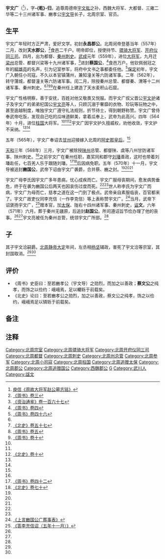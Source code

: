 '''宇文广'''（{{bd|542年||570年|12月30日|catIdx=Y}}<ref name=YX>[[:s:周故大将军赵公墓志铭|庾信《周故大将军赵公墓志铭》]]</ref>{{noteTag|1=此据墓志卒年二十九。墓志又称宇文广十一岁（虚岁）丧父，但宇文导卒于554年。宇文广时虚岁十三。未详孰是。}}），字'''-{乾}-归'''，追尊周德帝[[宇文肱|宇文肱]]之孙，西魏大将军、大都督、三雍二华等二十三州诸军事、豳孝公[[宇文导|宇文导]]长子，北周宗室、官员。

==生平==
宇文广年轻时方正严肃，爱好文学。初封'''永昌郡公'''。北周闵帝登基当年（557年）二月，改封'''天水郡公'''，<ref>[[:s:周书/卷3|《周书》卷三]]</ref>食邑二千户。明帝即位，授使持节、[[骠骑大将军|骠骑大将军]]、[[开府仪同三司|开府仪同三司]]。四月，出为都督、[[秦州|秦州]][[刺史|刺史]]。[[武成_(北周)|武成]]元年（559年），进位[[大将军_(中国)|大将军]]，九月迁[[梁州|梁州]]总管、都督兴梁等十九州诸军事，<ref>[[:s:资治通鉴/卷167|《资治通鉴》卷一百六十七]]</ref>进封'''蔡国公'''，<ref>[[:s:周书/卷4|《周书》卷四]]</ref>食邑万户。他钦佩弱冠之年的[[柳雄亮|柳雄亮]]的名声，引为记室参军，将府中文书之事都委任他。<ref>[[:s:周书/卷46|《周书》卷四十六]]</ref>[[保定_(北周)|保定]]初年，宇文广入朝任小司寇。不久以本官镇蒲州，兼知潼关等六防诸军事。二年（562年），转守蒲城，都督潼关等六防诸军事。闰二月，除授秦州总管、都督秦、渭等十二州诸军事、秦州刺史。<ref name=YX/><ref name=BS57>[[:s:北史/卷57|《北史》卷五十七]]</ref><ref name=ZS5>[[:s:周书/卷5|《周书》卷五]]</ref><ref name=ZS10>[[:s:周书/卷10|《周书》卷十]]</ref>在秦州任上建造了天水麦积山石窟。

宇文广性格明察，善于安抚，百姓对他又敬畏又悦服。而宇文广叔父晋公[[宇文护|宇文护]]诸子及宇文广的弟弟杞国公[[宇文亮|宇文亮]]等人，只顾沉溺于奢靡的衣物、珍玩等玩物之中，甚至逾越制度，唯独宇文广遵守礼法规则，折节待士，得到朝野称赞。宇文广曾侍奉武帝吃饭，发现自己吃的瓜味道鲜美，拿着瓜奉上，武帝为此高兴。四年（564年）十月，进位[[柱国|柱国]]大将军。<ref name=YX/><ref name=ZS5/><ref name=BS10>[[:s:北史/卷10|《北史》卷十]]</ref>宇文广因宇文护久擅威权，劝他收敛，宇文护不采纳。<ref name=BS57/><ref name=ZS10/>

五年（565年），宇文广奉诏去[[甘州|甘州]]迎接嫁入北周的[[阿史那皇后|阿史那皇后]]。<ref name=YX/>

[[天和_(北周)|天和]]三年（568年）三月，宇文广被除授[[陕州|陕州]]总管、都督陕、虞等八州甘防诸军事、陕州刺史。<ref name=ZS5/>之前宇文广在秦州任职，嘉奖同和郡守[[刘璠|刘璠]]善政，这时也带着刘璠赴任，七百羌人乐于跟随刘璠。<ref>[[:s:周书/卷42|《周书》卷四十二]]</ref><ref>[[:s:北史/卷70|《北史》卷七十]]</ref>后因病免职。五年（570年）十一月，宇文导被追封'''豳国公'''，武帝下诏由宇文广袭爵，合并蔡、豳之封。<ref name=YX/><ref name=BS57/><ref name=ZS10/>

宇文广母李氏因宇文广多年患病，忧心成疾而亡。宇文广服母丧期间，愈发病势垂危，终于在袭为豳国公后两天也因哀伤过度而死。<ref name=ZS5/><ref name=BS10/>世人称李氏为宇文广而病，宇文广为母而亡，慈孝之道在这一门到了极点。武帝亲自素服临丧，百官都来了。宇文广故吏仪同李充信（一作李克信）等上表称赞宇文广。<ref>[[:s:上言豳国公广葬事表|《上言豳国公广葬事表》]]</ref>当月，武帝下诏褒扬宇文广，<ref>[[:s:答李充信诏（五年十一月）|《答李充信诏（五年十一月）》]]</ref>赠本官，加[[太保|太保]]、陇右十四州诸军事、秦州刺史，[[谥|谥]]'''文'''。六年（571年）六月，葬于秦州无疆原，后追封'''赵国公'''。所司遵诏旨节俭办理了他的丧事。<ref name=YX/><ref name=ZS10/>宇文亮被任为秦州总管，统领宇文广所部。<ref name=BS57/>

==子==
其子宇文洽嗣爵。[[北周静帝|北周静帝]][[大定_(北周)|大定]]年间，左丞相[[杨坚|杨坚]]辅政，害死了宇文洽等宗室，其封国取消。<ref name=BS57/><ref name=ZS10/>

== 评价 ==
*《周书》史臣曰：至若豳孝公（宇文导）之勋烈，而加之以善政；'''蔡文公'''之纯孝，而饰之以俭约：峨峨焉，足以轥轹于前载矣。
*《北史》论曰：至若豳孝公之勋烈，加之以善政，蔡文公之纯孝，饰之以俭约，峨峨焉足以辚轹于前载矣。

== 备注 ==
{{noteFoot}}

== 注释 ==
{{reflist|25em}}

{{DEFAULTSORT:Y}}
[[Category:北周宗室|Category:北周宗室]]
[[Category:北周骠骑大将军|Category:北周骠骑大将军]]
[[Category:北周开府仪同三司|Category:北周开府仪同三司]]
[[Category:北周都督|Category:北周都督]]
[[Category:北周刺史|Category:北周刺史]]
[[Category:北周州总管|Category:北周州总管]]
[[Category:北周参军|Category:北周参军]]
[[Category:北周小司寇|Category:北周小司寇]]
[[Category:北周柱国|Category:北周柱国]]
[[Category:北周追赠太保|Category:北周追赠太保]]
[[Category:北周郡公|Category:北周郡公]]
[[Category:北周追赠国公|Category:北周追赠国公]]
[[Category:西魏郡公|Category:西魏郡公]]
[[Category:宇文姓|G]]
[[Category:武川人|Category:武川人]]
[[Category:諡文|Category:諡文]]